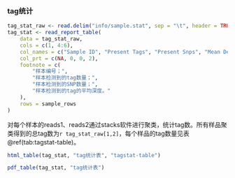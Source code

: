 ### tag统计

```r
tag_stat_raw <- read.delim("info/sample.stat", sep = "\t", header = TRUE, check.names = FALSE)
tag_stat <- read_report_table(
    data = tag_stat_raw,
    cols = c(1, 4:6),
    col_names = c("Sample ID", "Present Tags", "Present Snps", "Mean Depth"),
    col_prt = c(NA, 0, 0, 2),
    footnote = c(
        "样本编号；",
        "样本检测到的tag数量；",
        "样本检测到的SNP数量；",
        "样本检测到的tag的平均深度。"
    ),
    rows = sample_rows
)
```

对每个样本的reads1、reads2通过stacks软件进行聚类，统计tag数。所有样品聚类得到的总tag数为`r tag_stat_raw[1,2]`，每个样品的tag数量见表\@ref(tab:tagstat-table)。

```r
html_table(tag_stat, "tag统计表", "tagstat-table")
```

```r
pdf_table(tag_stat, "tag统计表")
```
